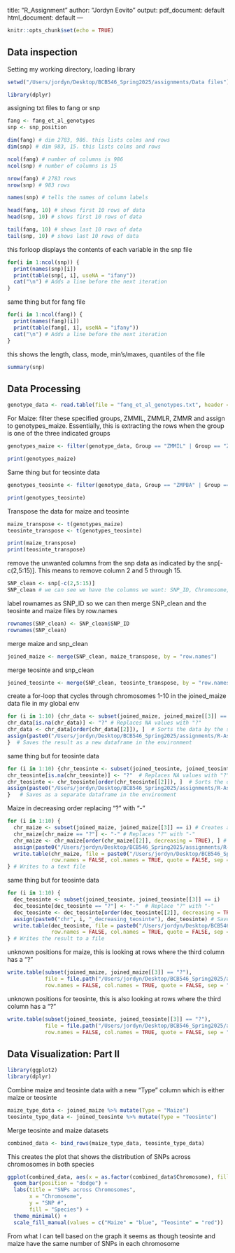 title: "R_Assignment" author: "Jordyn Eovito" output: pdf_document: default html_document: default ---

```r
knitr::opts_chunk$set(echo = TRUE)
```

## Data inspection

Setting my working directory, loading library

```r
setwd("/Users/jordyn/Desktop/BCB546_Spring2025/assignments/Data files")

library(dplyr)
```

assigning txt files to fang or snp

```r
fang <- fang_et_al_genotypes
snp <- snp_position

dim(fang) # dim 2783, 986. this lists colms and rows
dim(snp) # dim 983, 15. this lists colms and rows

ncol(fang) # number of columns is 986
ncol(snp) # number of columns is 15

nrow(fang) # 2783 rows
nrow(snp) # 983 rows

names(snp) # tells the names of column labels

head(fang, 10) # shows first 10 rows of data
head(snp, 10) # shows first 10 rows of data

tail(fang, 10) # shows last 10 rows of data
tail(snp, 10) # shows last 10 rows of data
```

this forloop displays the contents of each variable in the snp file

```r
for(i in 1:ncol(snp)) {
  print(names(snp)[i])
  print(table(snp[, i], useNA = "ifany"))
  cat("\n") # Adds a line before the next iteration
} 
```

same thing but for fang file

```r
for(i in 1:ncol(fang)) {
  print(names(fang)[i])
  print(table(fang[, i], useNA = "ifany"))
  cat("\n") # Adds a line before the next iteration
} 
```

this shows the length, class, mode, min's/maxes, quantiles of the file

```r
summary(snp)
```

## Data Processing

```r
genotype_data <- read.table(file = "fang_et_al_genotypes.txt", header = TRUE)
```

For Maize: filter these specified groups, ZMMIL, ZMMLR, ZMMR and assign to genotypes_maize. Essentially, this is extracting the rows when the group is one of the three indicated groups

```r
genotypes_maize <- filter(genotype_data, Group == "ZMMIL" | Group == "ZMMLR" | Group == "ZMMR")

print(genotypes_maize)
```

Same thing but for teosinte data

```r
genotypes_teosinte <- filter(genotype_data, Group == "ZMPBA" | Group == "ZMPIL" | Group == "ZMPJA")

print(genotypes_teosinte)
```

Transpose the data for maize and teosinte

```r
maize_transpose <- t(genotypes_maize)
teosinte_transpose <- t(genotypes_teosinte)

print(maize_transpose)
print(teosinte_transpose)
```

remove the unwanted columns from the snp data as indicated by the snp[-c(2,5:15)]. This means to remove column 2 and 5 through 15.

```r
SNP_clean <- snp[-c(2,5:15)]
SNP_clean # we can see we have the columns we want: SNP_ID, Chromosome, and Position

```

label rownames as SNP_ID so we can then merge SNP_clean and the teosinte and maize files by row.names

```r
rownames(SNP_clean) <- SNP_clean$SNP_ID
rownames(SNP_clean)
```

merge maize and snp_clean

```r
joined_maize <- merge(SNP_clean, maize_transpose, by = "row.names")
```

merge teosinte and snp_clean

```r
joined_teosinte <- merge(SNP_clean, teosinte_transpose, by = "row.names")
```

create a for-loop that cycles through chromosomes 1-10 in the joined_maize data file in my global env

```r
for (i in 1:10) {chr_data <- subset(joined_maize, joined_maize[[3]] == i)  # Filters rows where the third column matches the chromosome number
chr_data[is.na(chr_data)] <- "?" # Replaces NA values with "?"
chr_data <- chr_data[order(chr_data[[2]]), ]  # Sorts the data by the second column in increasing order
assign(paste0("/Users/jordyn/Desktop/BCB546_Spring2025/assignments/R-Assignment/chr", i, "_increasing_maize"), chr_data)
}  # Saves the result as a new dataframe in the environment
```

same thing but for teosinte data

```r
for (i in 1:10) {chr_teosinte <- subset(joined_teosinte, joined_teosinte[[3]] == i) # Creates a new variable name for each chromosome dataset
chr_teosinte[is.na(chr_teosinte)] <- "?"  # Replaces NA values with "?"
chr_teosinte <- chr_teosinte[order(chr_teosinte[[2]]), ]  # Sorts the data by the second column in increasing order
assign(paste0("/Users/jordyn/Desktop/BCB546_Spring2025/assignments/R-Assignment/chr", i, "_increasing_teosinte"), chr_teosinte)
}   # Saves as a separate dataframe in the environment
```

Maize in decreasing order replacing "?" with "-"

```r
for (i in 1:10) {
  chr_maize <- subset(joined_maize, joined_maize[[3]] == i) # Creates a new variable for each chromosome dataset
  chr_maize[chr_maize == "?"] <- "-" # Replaces "?" with "-"
  chr_maize <- chr_maize[order(chr_maize[[2]], decreasing = TRUE), ] # Sorts by the second column in decreasing order
  assign(paste0("/Users/jordyn/Desktop/BCB546_Spring2025/assignments/R-Assignment/chr", i, "_decreasing_maize"), chr_maize) # Saves as a separate dataframe in the environment
  write.table(chr_maize, file = paste0("/Users/jordyn/Desktop/BCB546_Spring2025/assignments/R-Assignment/chr", i, "_decreasing_maize.txt"), 
              row.names = FALSE, col.names = TRUE, quote = FALSE, sep = "\t")
} # Writes to a text file
```

same thing but for teosinte data

```r
for (i in 1:10) {
  dec_teosinte <- subset(joined_teosinte, joined_teosinte[[3]] == i)
  dec_teosinte[dec_teosinte == "?"] <- "-"  # Replace "?" with "-"
  dec_teosinte <- dec_teosinte[order(dec_teosinte[[2]], decreasing = TRUE), ] # Sorts the data by the second column in decreasing order
  assign(paste0("chr", i, "_decreasing_teosinte"), dec_teosinte) # Saves as a new variable in the environment
  write.table(dec_teosinte, file = paste0("/Users/jordyn/Desktop/BCB546_Spring2025/assignments/R-Assignment/chr", i, "_decreasing_teosinte.txt"), 
              row.names = FALSE, col.names = TRUE, quote = FALSE, sep = "\t")
} # Writes the result to a file
```

unknown positions for maize, this is looking at rows where the third column has a "?"

```r
write.table(subset(joined_maize, joined_maize[[3]] == "?"), 
            file = file.path("/Users/jordyn/Desktop/BCB546_Spring2025/assignments/R-Assignment", "unknown_positions_maize.txt"), 
            row.names = FALSE, col.names = TRUE, quote = FALSE, sep = "\t")
```

unknown positions for teosinte, this is also looking at rows where the third column has a "?"

```r
write.table(subset(joined_teosinte, joined_teosinte[[3]] == "?"), 
            file = file.path("/Users/jordyn/Desktop/BCB546_Spring2025/assignments/R-Assignment", "unknown_positions_teosinte.txt"), 
            row.names = FALSE, col.names = TRUE, quote = FALSE, sep = "\t")
```

## Data Visualization: Part II

```r
library(ggplot2)
library(dplyr)
```

Combine maize and teosinte data with a new "Type" column which is either maize or teosinte

```r
maize_type_data <- joined_maize %>% mutate(Type = "Maize")
teosinte_type_data <- joined_teosinte %>% mutate(Type = "Teosinte")
```

Merge teosinte and maize datasets

```r
combined_data <- bind_rows(maize_type_data, teosinte_type_data)
```

This creates the plot that shows the distribution of SNPs across chromosomes in both species

```r
ggplot(combined_data, aes(x = as.factor(combined_data$Chromosome), fill = Type)) +
  geom_bar(position = "dodge") +
  labs(title = "SNPs across Chromosomes",
       x = "Chromosome",
       y = "SNP #",
       fill = "Species") +
  theme_minimal() +
  scale_fill_manual(values = c("Maize" = "blue", "Teosinte" = "red"))
```

From what I can tell based on the graph it seems as though teosinte and maize have the same number of SNPs in each chromosome
